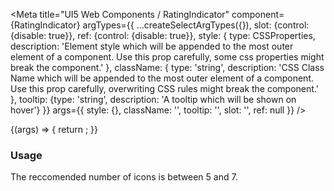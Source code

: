 

<Meta
    title="UI5 Web Components / RatingIndicator"
    component={RatingIndicator}
    argTypes={{
        ...createSelectArgTypes({}),
        slot: {control: {disable: true}},
        ref: {control: {disable: true}},
        style: {
            type: CSSProperties,
            description:
                'Element style which will be appended to the most outer element of a component. Use this prop carefully, some css properties might break the component.'
        },
        className: {
            type: 'string',
            description:
                'CSS Class Name which will be appended to the most outer element of a component. Use this prop carefully, overwriting CSS rules might break the component.'
        },
        tooltip: {type: 'string', description: 'A tooltip which will be shown on hover'}
    }}
    args={{
        style: {},
        className: '',
        tooltip: '',
        slot: '',
        ref: null
    }}
/>

<DocsHeader />

<Canvas>
  <Story name="Default">
    {(args) => {
      return <RatingIndicator {...args} />;
    }}
  </Story>
</Canvas>

<ArgsTable story="."/>
<div style={{fontFamily: 'var(--sapFontFamily)', fontSize: 'var(--sapFontSize)', color: 'var(--sapTextColor)'}}>
    <h3>Usage</h3>
    The reccomended number of icons is between 5 and 7.
</div>
